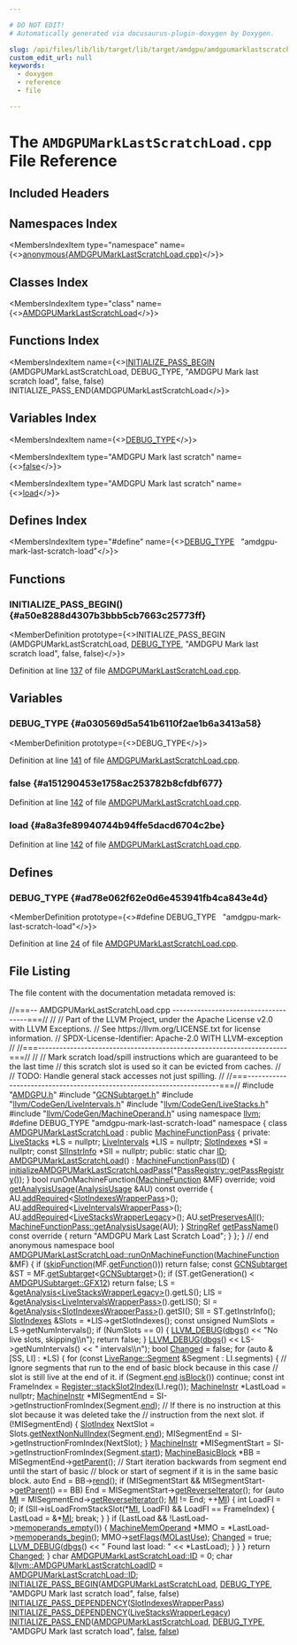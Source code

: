 ```yaml
---

# DO NOT EDIT!
# Automatically generated via docusaurus-plugin-doxygen by Doxygen.

slug: /api/files/lib/lib/target/lib/target/amdgpu/amdgpumarklastscratchload-cpp
custom_edit_url: null
keywords:
  - doxygen
  - reference
  - file

---
```





# The `AMDGPUMarkLastScratchLoad.cpp` File Reference

<DoxygenPage pluginConfig={pluginConfig}>



## Included Headers

<IncludesList>
<IncludesListItem
  filePath="AMDGPU.h"
  permalink="/docs/api/files/lib/lib/target/lib/target/amdgpu/amdgpu-h"
  isLocal="true" />
<IncludesListItem
  filePath="GCNSubtarget.h"
  permalink="/docs/api/files/lib/lib/target/lib/target/amdgpu/gcnsubtarget-h"
  isLocal="true" />
<IncludesListItem
  filePath="llvm/CodeGen/LiveIntervals.h"
  permalink="/docs/api/files/include/include/llvm/include/llvm/codegen/liveintervals-h"
  isLocal="true" />
<IncludesListItem
  filePath="llvm/CodeGen/LiveStacks.h"
  permalink="/docs/api/files/include/include/llvm/include/llvm/codegen/livestacks-h"
  isLocal="true" />
<IncludesListItem
  filePath="llvm/CodeGen/MachineOperand.h"
  permalink="/docs/api/files/include/include/llvm/include/llvm/codegen/machineoperand-h"
  isLocal="true" />
</IncludesList>

## Namespaces Index

<MembersIndex>

<MembersIndexItem
  type="namespace"
  name={<><a href="/docs/api/namespaces/anonymous-amdgpumarklastscratchload-cpp-">anonymous&#123;AMDGPUMarkLastScratchLoad.cpp&#125;</a></>}>
</MembersIndexItem>

</MembersIndex>

## Classes Index

<MembersIndex>

<MembersIndexItem
  type="class"
  name={<><a href="/docs/api/classes/anonymous-namespace-amdgpumarklastscratchload-cpp-/amdgpumarklastscratchload">AMDGPUMarkLastScratchLoad</a></>}>
</MembersIndexItem>

</MembersIndex>

## Functions Index

<MembersIndex>

<MembersIndexItem
  name={<><a href="#a50e8288d4307b3bbb5cb7663c25773ff">INITIALIZE&#95;PASS&#95;BEGIN</a> (AMDGPUMarkLastScratchLoad, DEBUG&#95;TYPE, &quot;AMDGPU Mark last scratch load&quot;, false, false) INITIALIZE&#95;PASS&#95;END(AMDGPUMarkLastScratchLoad</>}>
</MembersIndexItem>

</MembersIndex>

## Variables Index

<MembersIndex>

<MembersIndexItem
  name={<><a href="#a030569d5a541b6110f2ae1b6a3413a58">DEBUG&#95;TYPE</a></>}>
</MembersIndexItem>

<MembersIndexItem
  type="AMDGPU Mark last scratch"
  name={<><a href="#a151290453e1758ac253782b8cfdbf677">false</a></>}>
</MembersIndexItem>

<MembersIndexItem
  type="AMDGPU Mark last scratch"
  name={<><a href="#a8a3fe89940744b94ffe5dacd6704c2be">load</a></>}>
</MembersIndexItem>

</MembersIndex>

## Defines Index

<MembersIndex>

<MembersIndexItem
  type="#define"
  name={<><a href="#ad78e062f62e0d6e453941fb4ca843e4d">DEBUG&#95;TYPE</a>&nbsp;&nbsp;&nbsp;&quot;amdgpu-mark-last-scratch-load&quot;</>}>
</MembersIndexItem>

</MembersIndex>


<SectionDefinition>

## Functions

### INITIALIZE&#95;PASS&#95;BEGIN() {#a50e8288d4307b3bbb5cb7663c25773ff}

<MemberDefinition
  prototype={<>INITIALIZE&#95;PASS&#95;BEGIN (AMDGPUMarkLastScratchLoad, <a href="/docs/api/files/include/include/llvm/include/llvm/adt/genericcycleimpl-h/#ad78e062f62e0d6e453941fb4ca843e4d">DEBUG&#95;TYPE</a>, &quot;AMDGPU Mark last scratch load&quot;, false, false)</>}>

Definition at line <a href="#l00137">137</a> of file <a href="/docs/api/files/lib/lib/target/lib/target/amdgpu/amdgpumarklastscratchload-cpp">AMDGPUMarkLastScratchLoad.cpp</a>.
</MemberDefinition>

</SectionDefinition>

<SectionDefinition>

## Variables

### DEBUG&#95;TYPE {#a030569d5a541b6110f2ae1b6a3413a58}

<MemberDefinition
  prototype={<>DEBUG&#95;TYPE</>}>

Definition at line <a href="#l00141">141</a> of file <a href="/docs/api/files/lib/lib/target/lib/target/amdgpu/amdgpumarklastscratchload-cpp">AMDGPUMarkLastScratchLoad.cpp</a>.
</MemberDefinition>

### false {#a151290453e1758ac253782b8cfdbf677}

<MemberDefinition
  prototype="AMDGPU Mark last scratch false">

Definition at line <a href="#l00142">142</a> of file <a href="/docs/api/files/lib/lib/target/lib/target/amdgpu/amdgpumarklastscratchload-cpp">AMDGPUMarkLastScratchLoad.cpp</a>.
</MemberDefinition>

### load {#a8a3fe89940744b94ffe5dacd6704c2be}

<MemberDefinition
  prototype="AMDGPU Mark last scratch load">

Definition at line <a href="#l00142">142</a> of file <a href="/docs/api/files/lib/lib/target/lib/target/amdgpu/amdgpumarklastscratchload-cpp">AMDGPUMarkLastScratchLoad.cpp</a>.
</MemberDefinition>

</SectionDefinition>

<SectionDefinition>

## Defines

### DEBUG&#95;TYPE {#ad78e062f62e0d6e453941fb4ca843e4d}

<MemberDefinition
  prototype={<>#define DEBUG&#95;TYPE&nbsp;&nbsp;&nbsp;&quot;amdgpu-mark-last-scratch-load&quot;</>}>

Definition at line <a href="#l00024">24</a> of file <a href="/docs/api/files/lib/lib/target/lib/target/amdgpu/amdgpumarklastscratchload-cpp">AMDGPUMarkLastScratchLoad.cpp</a>.
</MemberDefinition>

</SectionDefinition>

## File Listing

The file content with the documentation metadata removed is:

<ProgramListing>

<Link id="l00001" /><CodeLine lineNumber="1"><span class="doxyHighlightComment">//===-- AMDGPUMarkLastScratchLoad.cpp -------------------------------------===//</span></CodeLine>
<Link id="l00002" /><CodeLine lineNumber="2"><span class="doxyHighlightComment">//</span></CodeLine>
<Link id="l00003" /><CodeLine lineNumber="3"><span class="doxyHighlightComment">// Part of the LLVM Project, under the Apache License v2.0 with LLVM Exceptions.</span></CodeLine>
<Link id="l00004" /><CodeLine lineNumber="4"><span class="doxyHighlightComment">// See https://llvm.org/LICENSE.txt for license information.</span></CodeLine>
<Link id="l00005" /><CodeLine lineNumber="5"><span class="doxyHighlightComment">// SPDX-License-Identifier: Apache-2.0 WITH LLVM-exception</span></CodeLine>
<Link id="l00006" /><CodeLine lineNumber="6"><span class="doxyHighlightComment">//</span></CodeLine>
<Link id="l00007" /><CodeLine lineNumber="7"><span class="doxyHighlightComment">//===----------------------------------------------------------------------===//</span></CodeLine>
<Link id="l00008" /><CodeLine lineNumber="8"><span class="doxyHighlightComment">//</span></CodeLine>
<Link id="l00009" /><CodeLine lineNumber="9"><span class="doxyHighlightComment">// Mark scratch load/spill instructions which are guaranteed to be the last time</span></CodeLine>
<Link id="l00010" /><CodeLine lineNumber="10"><span class="doxyHighlightComment">// this scratch slot is used so it can be evicted from caches.</span></CodeLine>
<Link id="l00011" /><CodeLine lineNumber="11"><span class="doxyHighlightComment">//</span></CodeLine>
<Link id="l00012" /><CodeLine lineNumber="12"><span class="doxyHighlightComment">// TODO: Handle general stack accesses not just spilling.</span></CodeLine>
<Link id="l00013" /><CodeLine lineNumber="13"><span class="doxyHighlightComment">//</span></CodeLine>
<Link id="l00014" /><CodeLine lineNumber="14"><span class="doxyHighlightComment">//===----------------------------------------------------------------------===//</span></CodeLine>
<Link id="l00015" /><CodeLine lineNumber="15"></CodeLine>
<Link id="l00016" /><CodeLine lineNumber="16"><span class="doxyHighlightPreprocessor">#include &quot;<a href="/docs/api/files/lib/lib/target/lib/target/amdgpu/amdgpu-h">AMDGPU.h</a>&quot;</span></CodeLine>
<Link id="l00017" /><CodeLine lineNumber="17"><span class="doxyHighlightPreprocessor">#include &quot;<a href="/docs/api/files/lib/lib/target/lib/target/amdgpu/gcnsubtarget-h">GCNSubtarget.h</a>&quot;</span></CodeLine>
<Link id="l00018" /><CodeLine lineNumber="18"><span class="doxyHighlightPreprocessor">#include &quot;<a href="/docs/api/files/include/include/llvm/include/llvm/codegen/liveintervals-h">llvm/CodeGen/LiveIntervals.h</a>&quot;</span></CodeLine>
<Link id="l00019" /><CodeLine lineNumber="19"><span class="doxyHighlightPreprocessor">#include &quot;<a href="/docs/api/files/include/include/llvm/include/llvm/codegen/livestacks-h">llvm/CodeGen/LiveStacks.h</a>&quot;</span></CodeLine>
<Link id="l00020" /><CodeLine lineNumber="20"><span class="doxyHighlightPreprocessor">#include &quot;<a href="/docs/api/files/include/include/llvm/include/llvm/codegen/machineoperand-h">llvm/CodeGen/MachineOperand.h</a>&quot;</span></CodeLine>
<Link id="l00021" /><CodeLine lineNumber="21"></CodeLine>
<Link id="l00022" /><CodeLine lineNumber="22"><span class="doxyHighlightKeyword">using namespace </span><span class="doxyHighlight"><a href="/docs/api/namespaces/llvm">llvm</a>;</span></CodeLine>
<Link id="l00023" /><CodeLine lineNumber="23"></CodeLine>
<Link id="l00024" /><CodeLine lineNumber="24" lineLink="#ad78e062f62e0d6e453941fb4ca843e4d"><span class="doxyHighlightPreprocessor">#define DEBUG&#95;TYPE &quot;amdgpu-mark-last-scratch-load&quot;</span></CodeLine>
<Link id="l00025" /><CodeLine lineNumber="25"></CodeLine>
<Link id="l00026" /><CodeLine lineNumber="26" lineLink="/docs/api/namespaces/anonymous-amdgpumarklastscratchload-cpp-"><span class="doxyHighlightKeyword">namespace </span><span class="doxyHighlight">&#123;</span></CodeLine>
<Link id="l00027" /><CodeLine lineNumber="27"></CodeLine>
<Link id="l00028" /><CodeLine lineNumber="28" lineLink="/docs/api/classes/anonymous-namespace-amdgpumarklastscratchload-cpp-/amdgpumarklastscratchload"><span class="doxyHighlightKeyword">class </span><span class="doxyHighlight"><a href="/docs/api/classes/anonymous-namespace-amdgpumarklastscratchload-cpp-/amdgpumarklastscratchload/#a1e6069bb345f6b0682743565052ccfdb">AMDGPUMarkLastScratchLoad</a> : </span><span class="doxyHighlightKeyword">public</span><span class="doxyHighlight"> <a href="/docs/api/classes/llvm/machinefunctionpass/#a29c81d2386f4a727c6d33413807530c8">MachineFunctionPass</a> &#123;</span></CodeLine>
<Link id="l00029" /><CodeLine lineNumber="29"><span class="doxyHighlightKeyword">private</span><span class="doxyHighlight">:</span></CodeLine>
<Link id="l00030" /><CodeLine lineNumber="30"><span class="doxyHighlight">  <a href="/docs/api/classes/llvm/livestacks">LiveStacks</a> &#42;LS = </span><span class="doxyHighlightKeyword">nullptr</span><span class="doxyHighlight">;</span></CodeLine>
<Link id="l00031" /><CodeLine lineNumber="31"><span class="doxyHighlight">  <a href="/docs/api/classes/llvm/liveintervals">LiveIntervals</a> &#42;LIS = </span><span class="doxyHighlightKeyword">nullptr</span><span class="doxyHighlight">;</span></CodeLine>
<Link id="l00032" /><CodeLine lineNumber="32"><span class="doxyHighlight">  <a href="/docs/api/classes/llvm/slotindexes">SlotIndexes</a> &#42;SI = </span><span class="doxyHighlightKeyword">nullptr</span><span class="doxyHighlight">;</span></CodeLine>
<Link id="l00033" /><CodeLine lineNumber="33"><span class="doxyHighlight">  </span><span class="doxyHighlightKeyword">const</span><span class="doxyHighlight"> <a href="/docs/api/classes/llvm/siinstrinfo">SIInstrInfo</a> &#42;SII = </span><span class="doxyHighlightKeyword">nullptr</span><span class="doxyHighlight">;</span></CodeLine>
<Link id="l00034" /><CodeLine lineNumber="34"></CodeLine>
<Link id="l00035" /><CodeLine lineNumber="35"><span class="doxyHighlightKeyword">public</span><span class="doxyHighlight">:</span></CodeLine>
<Link id="l00036" /><CodeLine lineNumber="36" lineLink="/docs/api/classes/anonymous-namespace-amdgpumarklastscratchload-cpp-/amdgpumarklastscratchload/#a7d59cf62d9b5ae1c9715c89254b4d753"><span class="doxyHighlight">  </span><span class="doxyHighlightKeyword">static</span><span class="doxyHighlight"> </span><span class="doxyHighlightKeywordType">char</span><span class="doxyHighlight"> <a href="/docs/api/classes/anonymous-namespace-amdgpumarklastscratchload-cpp-/amdgpumarklastscratchload/#a7d59cf62d9b5ae1c9715c89254b4d753">ID</a>;</span></CodeLine>
<Link id="l00037" /><CodeLine lineNumber="37"></CodeLine>
<Link id="l00038" /><CodeLine lineNumber="38" lineLink="/docs/api/classes/anonymous-namespace-amdgpumarklastscratchload-cpp-/amdgpumarklastscratchload/#a1e6069bb345f6b0682743565052ccfdb"><span class="doxyHighlight">  <a href="/docs/api/classes/anonymous-namespace-amdgpumarklastscratchload-cpp-/amdgpumarklastscratchload/#a1e6069bb345f6b0682743565052ccfdb">AMDGPUMarkLastScratchLoad</a>() : <a href="/docs/api/classes/llvm/machinefunctionpass/#a29c81d2386f4a727c6d33413807530c8">MachineFunctionPass</a>(<a href="/docs/api/classes/anonymous-namespace-amdgpumarklastscratchload-cpp-/amdgpumarklastscratchload/#a7d59cf62d9b5ae1c9715c89254b4d753">ID</a>) &#123;</span></CodeLine>
<Link id="l00039" /><CodeLine lineNumber="39"><span class="doxyHighlight">    <a href="/docs/api/namespaces/llvm/#ab715645927789afcb24f2d43fbc0aaf8">initializeAMDGPUMarkLastScratchLoadPass</a>(&#42;<a href="/docs/api/classes/llvm/passregistry/#a05a729900b76c89e808c6c3094921b2f">PassRegistry::getPassRegistry</a>());</span></CodeLine>
<Link id="l00040" /><CodeLine lineNumber="40"><span class="doxyHighlight">  &#125;</span></CodeLine>
<Link id="l00041" /><CodeLine lineNumber="41"></CodeLine>
<Link id="l00042" /><CodeLine lineNumber="42"><span class="doxyHighlight">  </span><span class="doxyHighlightKeywordType">bool</span><span class="doxyHighlight"> runOnMachineFunction(<a href="/docs/api/classes/llvm/machinefunction">MachineFunction</a> &amp;MF) </span><span class="doxyHighlightKeyword">override</span><span class="doxyHighlight">;</span></CodeLine>
<Link id="l00043" /><CodeLine lineNumber="43"></CodeLine>
<Link id="l00044" /><CodeLine lineNumber="44" lineLink="/docs/api/classes/anonymous-namespace-amdgpumarklastscratchload-cpp-/amdgpumarklastscratchload/#a55615e9a70e295c32f8387234c5ee722"><span class="doxyHighlight">  </span><span class="doxyHighlightKeywordType">void</span><span class="doxyHighlight"> <a href="/docs/api/classes/anonymous-namespace-amdgpumarklastscratchload-cpp-/amdgpumarklastscratchload/#a55615e9a70e295c32f8387234c5ee722">getAnalysisUsage</a>(<a href="/docs/api/classes/llvm/analysisusage">AnalysisUsage</a> &amp;AU)</span><span class="doxyHighlightKeyword"> const override </span><span class="doxyHighlight">&#123;</span></CodeLine>
<Link id="l00045" /><CodeLine lineNumber="45"><span class="doxyHighlight">    AU.<a href="/docs/api/classes/llvm/analysisusage/#ae0adcccca08fb686c9ce00f9397b660c">addRequired</a>&lt;<a href="/docs/api/classes/llvm/slotindexeswrapperpass">SlotIndexesWrapperPass</a>&gt;();</span></CodeLine>
<Link id="l00046" /><CodeLine lineNumber="46"><span class="doxyHighlight">    AU.<a href="/docs/api/classes/llvm/analysisusage/#ae0adcccca08fb686c9ce00f9397b660c">addRequired</a>&lt;<a href="/docs/api/classes/llvm/liveintervalswrapperpass">LiveIntervalsWrapperPass</a>&gt;();</span></CodeLine>
<Link id="l00047" /><CodeLine lineNumber="47"><span class="doxyHighlight">    AU.<a href="/docs/api/classes/llvm/analysisusage/#ae0adcccca08fb686c9ce00f9397b660c">addRequired</a>&lt;<a href="/docs/api/classes/llvm/livestackswrapperlegacy">LiveStacksWrapperLegacy</a>&gt;();</span></CodeLine>
<Link id="l00048" /><CodeLine lineNumber="48"><span class="doxyHighlight">    AU.<a href="/docs/api/classes/llvm/analysisusage/#af22b06a6a4f9df80454071685a0d6a02">setPreservesAll</a>();</span></CodeLine>
<Link id="l00049" /><CodeLine lineNumber="49"><span class="doxyHighlight">    <a href="/docs/api/classes/llvm/machinefunctionpass/#a864fd57b4304ef933b3281d0ef85a88e">MachineFunctionPass::getAnalysisUsage</a>(AU);</span></CodeLine>
<Link id="l00050" /><CodeLine lineNumber="50"><span class="doxyHighlight">  &#125;</span></CodeLine>
<Link id="l00051" /><CodeLine lineNumber="51"></CodeLine>
<Link id="l00052" /><CodeLine lineNumber="52" lineLink="/docs/api/classes/anonymous-namespace-amdgpumarklastscratchload-cpp-/amdgpumarklastscratchload/#a80762905490935f100c82e2871699ba7"><span class="doxyHighlight">  <a href="/docs/api/classes/llvm/stringref">StringRef</a> <a href="/docs/api/classes/anonymous-namespace-amdgpumarklastscratchload-cpp-/amdgpumarklastscratchload/#a80762905490935f100c82e2871699ba7">getPassName</a>()</span><span class="doxyHighlightKeyword"> const override </span><span class="doxyHighlight">&#123;</span></CodeLine>
<Link id="l00053" /><CodeLine lineNumber="53"><span class="doxyHighlight">    </span><span class="doxyHighlightKeywordFlow">return</span><span class="doxyHighlight"> </span><span class="doxyHighlightStringLiteral">&quot;AMDGPU Mark Last Scratch Load&quot;</span><span class="doxyHighlight">;</span></CodeLine>
<Link id="l00054" /><CodeLine lineNumber="54"><span class="doxyHighlight">  &#125;</span></CodeLine>
<Link id="l00055" /><CodeLine lineNumber="55"><span class="doxyHighlight">&#125;;</span></CodeLine>
<Link id="l00056" /><CodeLine lineNumber="56"></CodeLine>
<Link id="l00057" /><CodeLine lineNumber="57"><span class="doxyHighlight">&#125; </span><span class="doxyHighlightComment">// end anonymous namespace</span></CodeLine>
<Link id="l00058" /><CodeLine lineNumber="58"></CodeLine>
<Link id="l00059" /><CodeLine lineNumber="59" lineLink="/docs/api/classes/anonymous-namespace-amdgpumarklastscratchload-cpp-/amdgpumarklastscratchload/#adb457e87e019538757ec91bec7a7e5f0"><span class="doxyHighlightKeywordType">bool</span><span class="doxyHighlight"> <a href="/docs/api/classes/anonymous-namespace-amdgpumarklastscratchload-cpp-/amdgpumarklastscratchload/#adb457e87e019538757ec91bec7a7e5f0">AMDGPUMarkLastScratchLoad::runOnMachineFunction</a>(<a href="/docs/api/classes/llvm/machinefunction">MachineFunction</a> &amp;MF) &#123;</span></CodeLine>
<Link id="l00060" /><CodeLine lineNumber="60"><span class="doxyHighlight">  </span><span class="doxyHighlightKeywordFlow">if</span><span class="doxyHighlight"> (<a href="/docs/api/classes/llvm/functionpass/#af9f5f511d75e16f09a5520cb9444cfa8">skipFunction</a>(MF.<a href="/docs/api/classes/llvm/machinefunction/#a977ddce262de45c645be23d951066351">getFunction</a>()))</span></CodeLine>
<Link id="l00061" /><CodeLine lineNumber="61"><span class="doxyHighlight">    </span><span class="doxyHighlightKeywordFlow">return</span><span class="doxyHighlight"> </span><span class="doxyHighlightKeyword">false</span><span class="doxyHighlight">;</span></CodeLine>
<Link id="l00062" /><CodeLine lineNumber="62"></CodeLine>
<Link id="l00063" /><CodeLine lineNumber="63"><span class="doxyHighlight">  </span><span class="doxyHighlightKeyword">const</span><span class="doxyHighlight"> <a href="/docs/api/classes/llvm/gcnsubtarget">GCNSubtarget</a> &amp;ST = MF.<a href="/docs/api/classes/llvm/machinefunction/#a3825368aca2bc1550d173660df4da6a6">getSubtarget</a>&lt;<a href="/docs/api/classes/llvm/gcnsubtarget">GCNSubtarget</a>&gt;();</span></CodeLine>
<Link id="l00064" /><CodeLine lineNumber="64"><span class="doxyHighlight">  </span><span class="doxyHighlightKeywordFlow">if</span><span class="doxyHighlight"> (ST.getGeneration() &lt; <a href="/docs/api/classes/llvm/amdgpusubtarget/#a53c0ee4138bfbf9e0410a65e0eaa36e2a41fdc37fae4d310162da1fea46a8aca8">AMDGPUSubtarget::GFX12</a>)</span></CodeLine>
<Link id="l00065" /><CodeLine lineNumber="65"><span class="doxyHighlight">    </span><span class="doxyHighlightKeywordFlow">return</span><span class="doxyHighlight"> </span><span class="doxyHighlightKeyword">false</span><span class="doxyHighlight">;</span></CodeLine>
<Link id="l00066" /><CodeLine lineNumber="66"></CodeLine>
<Link id="l00067" /><CodeLine lineNumber="67"><span class="doxyHighlight">  LS = &amp;<a href="/docs/api/classes/llvm/pass/#a4863e5e463fb79955269fbf7fbf52b80">getAnalysis&lt;LiveStacksWrapperLegacy&gt;</a>().getLS();</span></CodeLine>
<Link id="l00068" /><CodeLine lineNumber="68"><span class="doxyHighlight">  LIS = &amp;<a href="/docs/api/classes/llvm/pass/#a4863e5e463fb79955269fbf7fbf52b80">getAnalysis&lt;LiveIntervalsWrapperPass&gt;</a>().getLIS();</span></CodeLine>
<Link id="l00069" /><CodeLine lineNumber="69"><span class="doxyHighlight">  SI = &amp;<a href="/docs/api/classes/llvm/pass/#a4863e5e463fb79955269fbf7fbf52b80">getAnalysis&lt;SlotIndexesWrapperPass&gt;</a>().getSI();</span></CodeLine>
<Link id="l00070" /><CodeLine lineNumber="70"><span class="doxyHighlight">  SII = ST.getInstrInfo();</span></CodeLine>
<Link id="l00071" /><CodeLine lineNumber="71"><span class="doxyHighlight">  <a href="/docs/api/classes/llvm/slotindexes">SlotIndexes</a> &amp;Slots = &#42;LIS-&gt;getSlotIndexes();</span></CodeLine>
<Link id="l00072" /><CodeLine lineNumber="72"></CodeLine>
<Link id="l00073" /><CodeLine lineNumber="73"><span class="doxyHighlight">  </span><span class="doxyHighlightKeyword">const</span><span class="doxyHighlight"> </span><span class="doxyHighlightKeywordType">unsigned</span><span class="doxyHighlight"> NumSlots = LS-&gt;getNumIntervals();</span></CodeLine>
<Link id="l00074" /><CodeLine lineNumber="74"><span class="doxyHighlight">  </span><span class="doxyHighlightKeywordFlow">if</span><span class="doxyHighlight"> (NumSlots == 0) &#123;</span></CodeLine>
<Link id="l00075" /><CodeLine lineNumber="75"><span class="doxyHighlight">    <a href="/docs/api/files/include/include/llvm/include/llvm/support/debug-h/#a196897517069dda1bdb549e24468f7d7">LLVM&#95;DEBUG</a>(<a href="/docs/api/namespaces/llvm/#a7c46c742c31be54870e2038048e6b391">dbgs</a>() &lt;&lt; </span><span class="doxyHighlightStringLiteral">&quot;No live slots, skipping\\n&quot;</span><span class="doxyHighlight">);</span></CodeLine>
<Link id="l00076" /><CodeLine lineNumber="76"><span class="doxyHighlight">    </span><span class="doxyHighlightKeywordFlow">return</span><span class="doxyHighlight"> </span><span class="doxyHighlightKeyword">false</span><span class="doxyHighlight">;</span></CodeLine>
<Link id="l00077" /><CodeLine lineNumber="77"><span class="doxyHighlight">  &#125;</span></CodeLine>
<Link id="l00078" /><CodeLine lineNumber="78"></CodeLine>
<Link id="l00079" /><CodeLine lineNumber="79"><span class="doxyHighlight">  <a href="/docs/api/files/include/include/llvm/include/llvm/support/debug-h/#a196897517069dda1bdb549e24468f7d7">LLVM&#95;DEBUG</a>(<a href="/docs/api/namespaces/llvm/#a7c46c742c31be54870e2038048e6b391">dbgs</a>() &lt;&lt; LS-&gt;getNumIntervals() &lt;&lt; </span><span class="doxyHighlightStringLiteral">&quot; intervals\\n&quot;</span><span class="doxyHighlight">);</span></CodeLine>
<Link id="l00080" /><CodeLine lineNumber="80"></CodeLine>
<Link id="l00081" /><CodeLine lineNumber="81"><span class="doxyHighlight">  </span><span class="doxyHighlightKeywordType">bool</span><span class="doxyHighlight"> <a href="/docs/api/groups/arcopt/#gaa57b1a4e6a1c79233913139635169cf1">Changed</a> = </span><span class="doxyHighlightKeyword">false</span><span class="doxyHighlight">;</span></CodeLine>
<Link id="l00082" /><CodeLine lineNumber="82"></CodeLine>
<Link id="l00083" /><CodeLine lineNumber="83"><span class="doxyHighlight">  </span><span class="doxyHighlightKeywordFlow">for</span><span class="doxyHighlight"> (</span><span class="doxyHighlightKeyword">auto</span><span class="doxyHighlight"> &amp;&#91;SS, LI&#93; : &#42;LS) &#123;</span></CodeLine>
<Link id="l00084" /><CodeLine lineNumber="84"><span class="doxyHighlight">    </span><span class="doxyHighlightKeywordFlow">for</span><span class="doxyHighlight"> (</span><span class="doxyHighlightKeyword">const</span><span class="doxyHighlight"> <a href="/docs/api/structs/llvm/liverange/segment">LiveRange::Segment</a> &amp;Segment : LI.segments) &#123;</span></CodeLine>
<Link id="l00085" /><CodeLine lineNumber="85"></CodeLine>
<Link id="l00086" /><CodeLine lineNumber="86"><span class="doxyHighlight">      </span><span class="doxyHighlightComment">// Ignore segments that run to the end of basic block because in this case</span></CodeLine>
<Link id="l00087" /><CodeLine lineNumber="87"><span class="doxyHighlight">      </span><span class="doxyHighlightComment">// slot is still live at the end of it.</span></CodeLine>
<Link id="l00088" /><CodeLine lineNumber="88"><span class="doxyHighlight">      </span><span class="doxyHighlightKeywordFlow">if</span><span class="doxyHighlight"> (Segment.<a href="/docs/api/structs/llvm/liverange/segment/#afe8e59ffc86cb1736116e4dc8b86e26f">end</a>.<a href="/docs/api/classes/llvm/slotindex/#a0c74422518b3479395817926489e9eec">isBlock</a>())</span></CodeLine>
<Link id="l00089" /><CodeLine lineNumber="89"><span class="doxyHighlight">        </span><span class="doxyHighlightKeywordFlow">continue</span><span class="doxyHighlight">;</span></CodeLine>
<Link id="l00090" /><CodeLine lineNumber="90"></CodeLine>
<Link id="l00091" /><CodeLine lineNumber="91"><span class="doxyHighlight">      </span><span class="doxyHighlightKeyword">const</span><span class="doxyHighlight"> </span><span class="doxyHighlightKeywordType">int</span><span class="doxyHighlight"> FrameIndex = <a href="/docs/api/classes/llvm/register/#a47caf9a25186eed2215d13171af1f3ca">Register::stackSlot2Index</a>(LI.reg());</span></CodeLine>
<Link id="l00092" /><CodeLine lineNumber="92"><span class="doxyHighlight">      <a href="/docs/api/classes/llvm/machineinstr">MachineInstr</a> &#42;LastLoad = </span><span class="doxyHighlightKeyword">nullptr</span><span class="doxyHighlight">;</span></CodeLine>
<Link id="l00093" /><CodeLine lineNumber="93"></CodeLine>
<Link id="l00094" /><CodeLine lineNumber="94"><span class="doxyHighlight">      <a href="/docs/api/classes/llvm/machineinstr">MachineInstr</a> &#42;MISegmentEnd = SI-&gt;getInstructionFromIndex(Segment.<a href="/docs/api/structs/llvm/liverange/segment/#afe8e59ffc86cb1736116e4dc8b86e26f">end</a>);</span></CodeLine>
<Link id="l00095" /><CodeLine lineNumber="95"></CodeLine>
<Link id="l00096" /><CodeLine lineNumber="96"><span class="doxyHighlight">      </span><span class="doxyHighlightComment">// If there is no instruction at this slot because it was deleted take the</span></CodeLine>
<Link id="l00097" /><CodeLine lineNumber="97"><span class="doxyHighlight">      </span><span class="doxyHighlightComment">// instruction from the next slot.</span></CodeLine>
<Link id="l00098" /><CodeLine lineNumber="98"><span class="doxyHighlight">      </span><span class="doxyHighlightKeywordFlow">if</span><span class="doxyHighlight"> (!MISegmentEnd) &#123;</span></CodeLine>
<Link id="l00099" /><CodeLine lineNumber="99"><span class="doxyHighlight">        <a href="/docs/api/classes/llvm/slotindex">SlotIndex</a> NextSlot = Slots.<a href="/docs/api/classes/llvm/slotindexes/#a7ac607fdc1b84333c84cc74903c352a4">getNextNonNullIndex</a>(Segment.<a href="/docs/api/structs/llvm/liverange/segment/#afe8e59ffc86cb1736116e4dc8b86e26f">end</a>);</span></CodeLine>
<Link id="l00100" /><CodeLine lineNumber="100"><span class="doxyHighlight">        MISegmentEnd = SI-&gt;getInstructionFromIndex(NextSlot);</span></CodeLine>
<Link id="l00101" /><CodeLine lineNumber="101"><span class="doxyHighlight">      &#125;</span></CodeLine>
<Link id="l00102" /><CodeLine lineNumber="102"></CodeLine>
<Link id="l00103" /><CodeLine lineNumber="103"><span class="doxyHighlight">      <a href="/docs/api/classes/llvm/machineinstr">MachineInstr</a> &#42;MISegmentStart = SI-&gt;getInstructionFromIndex(Segment.<a href="/docs/api/structs/llvm/liverange/segment/#a85f7bf79596d84273b5b3b9b490bc2ec">start</a>);</span></CodeLine>
<Link id="l00104" /><CodeLine lineNumber="104"><span class="doxyHighlight">      <a href="/docs/api/classes/llvm/machinebasicblock">MachineBasicBlock</a> &#42;BB = MISegmentEnd-&gt;<a href="/docs/api/classes/llvm/machineinstr/#a1e855100f407ca4be098d0050be403b0">getParent</a>();</span></CodeLine>
<Link id="l00105" /><CodeLine lineNumber="105"></CodeLine>
<Link id="l00106" /><CodeLine lineNumber="106"><span class="doxyHighlight">      </span><span class="doxyHighlightComment">// Start iteration backwards from segment end until the start of basic</span></CodeLine>
<Link id="l00107" /><CodeLine lineNumber="107"><span class="doxyHighlight">      </span><span class="doxyHighlightComment">// block or start of segment if it is in the same basic block.</span></CodeLine>
<Link id="l00108" /><CodeLine lineNumber="108"><span class="doxyHighlight">      </span><span class="doxyHighlightKeyword">auto</span><span class="doxyHighlight"> End = BB-&gt;<a href="/docs/api/classes/llvm/machinebasicblock/#a2a25c462b91ac5da41f4ab7edc32b650">rend</a>();</span></CodeLine>
<Link id="l00109" /><CodeLine lineNumber="109"><span class="doxyHighlight">      </span><span class="doxyHighlightKeywordFlow">if</span><span class="doxyHighlight"> (MISegmentStart &amp;&amp; MISegmentStart-&gt;<a href="/docs/api/classes/llvm/machineinstr/#a1e855100f407ca4be098d0050be403b0">getParent</a>() == BB)</span></CodeLine>
<Link id="l00110" /><CodeLine lineNumber="110"><span class="doxyHighlight">        End = MISegmentStart-&gt;<a href="/docs/api/classes/llvm/ilist-node-impl/#ad4bb544993573a6677d97cf5413110c7">getReverseIterator</a>();</span></CodeLine>
<Link id="l00111" /><CodeLine lineNumber="111"></CodeLine>
<Link id="l00112" /><CodeLine lineNumber="112"><span class="doxyHighlight">      </span><span class="doxyHighlightKeywordFlow">for</span><span class="doxyHighlight"> (</span><span class="doxyHighlightKeyword">auto</span><span class="doxyHighlight"> <a href="/docs/api/files/lib/lib/codegen/lib/codegen/globalisel/irtranslator-cpp/#abe44dfdea65b4f7e11e0a608ab708b76">MI</a> = MISegmentEnd-&gt;<a href="/docs/api/classes/llvm/ilist-node-impl/#ad4bb544993573a6677d97cf5413110c7">getReverseIterator</a>(); <a href="/docs/api/files/lib/lib/codegen/lib/codegen/globalisel/irtranslator-cpp/#abe44dfdea65b4f7e11e0a608ab708b76">MI</a> != End; ++<a href="/docs/api/files/lib/lib/codegen/lib/codegen/globalisel/irtranslator-cpp/#abe44dfdea65b4f7e11e0a608ab708b76">MI</a>) &#123;</span></CodeLine>
<Link id="l00113" /><CodeLine lineNumber="113"><span class="doxyHighlight">        </span><span class="doxyHighlightKeywordType">int</span><span class="doxyHighlight"> LoadFI = 0;</span></CodeLine>
<Link id="l00114" /><CodeLine lineNumber="114"></CodeLine>
<Link id="l00115" /><CodeLine lineNumber="115"><span class="doxyHighlight">        </span><span class="doxyHighlightKeywordFlow">if</span><span class="doxyHighlight"> (SII-&gt;isLoadFromStackSlot(&#42;<a href="/docs/api/files/lib/lib/codegen/lib/codegen/globalisel/irtranslator-cpp/#abe44dfdea65b4f7e11e0a608ab708b76">MI</a>, LoadFI) &amp;&amp; LoadFI == FrameIndex) &#123;</span></CodeLine>
<Link id="l00116" /><CodeLine lineNumber="116"><span class="doxyHighlight">          LastLoad = &amp;&#42;<a href="/docs/api/files/lib/lib/codegen/lib/codegen/globalisel/irtranslator-cpp/#abe44dfdea65b4f7e11e0a608ab708b76">MI</a>;</span></CodeLine>
<Link id="l00117" /><CodeLine lineNumber="117"><span class="doxyHighlight">          </span><span class="doxyHighlightKeywordFlow">break</span><span class="doxyHighlight">;</span></CodeLine>
<Link id="l00118" /><CodeLine lineNumber="118"><span class="doxyHighlight">        &#125;</span></CodeLine>
<Link id="l00119" /><CodeLine lineNumber="119"><span class="doxyHighlight">      &#125;</span></CodeLine>
<Link id="l00120" /><CodeLine lineNumber="120"></CodeLine>
<Link id="l00121" /><CodeLine lineNumber="121"><span class="doxyHighlight">      </span><span class="doxyHighlightKeywordFlow">if</span><span class="doxyHighlight"> (LastLoad &amp;&amp; !LastLoad-&gt;<a href="/docs/api/classes/llvm/machineinstr/#a4cd2e2c219c477019aa343c92dcf56cb">memoperands&#95;empty</a>()) &#123;</span></CodeLine>
<Link id="l00122" /><CodeLine lineNumber="122"><span class="doxyHighlight">        <a href="/docs/api/classes/llvm/machinememoperand">MachineMemOperand</a> &#42;MMO = &#42;LastLoad-&gt;<a href="/docs/api/classes/llvm/machineinstr/#aa5ff177bc1498508696aaf27235db3fc">memoperands&#95;begin</a>();</span></CodeLine>
<Link id="l00123" /><CodeLine lineNumber="123"><span class="doxyHighlight">        MMO-&gt;<a href="/docs/api/classes/llvm/machinememoperand/#aadac6e7fd2d1087b6489906659bb8afb">setFlags</a>(<a href="/docs/api/namespaces/llvm/#aca52f68ce5f52560b3ddb63ce8b2bd75">MOLastUse</a>);</span></CodeLine>
<Link id="l00124" /><CodeLine lineNumber="124"><span class="doxyHighlight">        <a href="/docs/api/groups/arcopt/#gaa57b1a4e6a1c79233913139635169cf1">Changed</a> = </span><span class="doxyHighlightKeyword">true</span><span class="doxyHighlight">;</span></CodeLine>
<Link id="l00125" /><CodeLine lineNumber="125"><span class="doxyHighlight">        <a href="/docs/api/files/include/include/llvm/include/llvm/support/debug-h/#a196897517069dda1bdb549e24468f7d7">LLVM&#95;DEBUG</a>(<a href="/docs/api/namespaces/llvm/#a7c46c742c31be54870e2038048e6b391">dbgs</a>() &lt;&lt; </span><span class="doxyHighlightStringLiteral">&quot;  Found last load: &quot;</span><span class="doxyHighlight"> &lt;&lt; &#42;LastLoad);</span></CodeLine>
<Link id="l00126" /><CodeLine lineNumber="126"><span class="doxyHighlight">      &#125;</span></CodeLine>
<Link id="l00127" /><CodeLine lineNumber="127"><span class="doxyHighlight">    &#125;</span></CodeLine>
<Link id="l00128" /><CodeLine lineNumber="128"><span class="doxyHighlight">  &#125;</span></CodeLine>
<Link id="l00129" /><CodeLine lineNumber="129"></CodeLine>
<Link id="l00130" /><CodeLine lineNumber="130"><span class="doxyHighlight">  </span><span class="doxyHighlightKeywordFlow">return</span><span class="doxyHighlight"> <a href="/docs/api/groups/arcopt/#gaa57b1a4e6a1c79233913139635169cf1">Changed</a>;</span></CodeLine>
<Link id="l00131" /><CodeLine lineNumber="131"><span class="doxyHighlight">&#125;</span></CodeLine>
<Link id="l00132" /><CodeLine lineNumber="132"></CodeLine>
<Link id="l00133" /><CodeLine lineNumber="133"><span class="doxyHighlightKeywordType">char</span><span class="doxyHighlight"> <a href="/docs/api/classes/anonymous-namespace-amdgpumarklastscratchload-cpp-/amdgpumarklastscratchload/#a7d59cf62d9b5ae1c9715c89254b4d753">AMDGPUMarkLastScratchLoad::ID</a> = 0;</span></CodeLine>
<Link id="l00134" /><CodeLine lineNumber="134"></CodeLine>
<Link id="l00135" /><CodeLine lineNumber="135" lineLink="/docs/api/namespaces/llvm/#ae9d2d804eca92a446833b1a9923c52d5"><span class="doxyHighlightKeywordType">char</span><span class="doxyHighlight"> &amp;<a href="/docs/api/namespaces/llvm/#ae9d2d804eca92a446833b1a9923c52d5">llvm::AMDGPUMarkLastScratchLoadID</a> = <a href="/docs/api/classes/anonymous-namespace-amdgpumarklastscratchload-cpp-/amdgpumarklastscratchload/#a7d59cf62d9b5ae1c9715c89254b4d753">AMDGPUMarkLastScratchLoad::ID</a>;</span></CodeLine>
<Link id="l00136" /><CodeLine lineNumber="136"></CodeLine>
<Link id="l00137" /><CodeLine lineNumber="137" lineLink="#a50e8288d4307b3bbb5cb7663c25773ff"><span class="doxyHighlight"><a href="/docs/api/files/include/include/llvm/passsupport-h/#aaa970fc931c1c63037a8182e028d04b1">INITIALIZE&#95;PASS&#95;BEGIN</a>(<a href="/docs/api/classes/anonymous-namespace-amdgpumarklastscratchload-cpp-/amdgpumarklastscratchload/#a1e6069bb345f6b0682743565052ccfdb">AMDGPUMarkLastScratchLoad</a>, <a href="/docs/api/files/include/include/llvm/include/llvm/adt/genericcycleimpl-h/#ad78e062f62e0d6e453941fb4ca843e4d">DEBUG&#95;TYPE</a>,</span></CodeLine>
<Link id="l00138" /><CodeLine lineNumber="138"><span class="doxyHighlight">                      </span><span class="doxyHighlightStringLiteral">&quot;AMDGPU Mark last scratch load&quot;</span><span class="doxyHighlight">, </span><span class="doxyHighlightKeyword">false</span><span class="doxyHighlight">, </span><span class="doxyHighlightKeyword">false</span><span class="doxyHighlight">)</span></CodeLine>
<Link id="l00139" /><CodeLine lineNumber="139"><span class="doxyHighlight"><a href="/docs/api/files/include/include/llvm/passsupport-h/#a14724f1ccf528e73bb29bc9230737967">INITIALIZE&#95;PASS&#95;DEPENDENCY</a>(<a href="/docs/api/classes/llvm/slotindexeswrapperpass">SlotIndexesWrapperPass</a>)</span></CodeLine>
<Link id="l00140" /><CodeLine lineNumber="140"><span class="doxyHighlight"><a href="/docs/api/files/include/include/llvm/passsupport-h/#a14724f1ccf528e73bb29bc9230737967">INITIALIZE&#95;PASS&#95;DEPENDENCY</a>(<a href="/docs/api/classes/llvm/livestackswrapperlegacy">LiveStacksWrapperLegacy</a>)</span></CodeLine>
<Link id="l00141" /><CodeLine lineNumber="141" lineLink="#a030569d5a541b6110f2ae1b6a3413a58"><span class="doxyHighlight"><a href="/docs/api/files/include/include/llvm/passsupport-h/#a74ce8276b89067e806f67c45a6d92575">INITIALIZE&#95;PASS&#95;END</a>(<a href="/docs/api/classes/anonymous-namespace-amdgpumarklastscratchload-cpp-/amdgpumarklastscratchload/#a1e6069bb345f6b0682743565052ccfdb">AMDGPUMarkLastScratchLoad</a>, <a href="/docs/api/files/include/include/llvm/include/llvm/adt/genericcycleimpl-h/#ad78e062f62e0d6e453941fb4ca843e4d">DEBUG&#95;TYPE</a>,</span></CodeLine>
<Link id="l00142" /><CodeLine lineNumber="142" lineLink="#a151290453e1758ac253782b8cfdbf677"><span class="doxyHighlight">                    </span><span class="doxyHighlightStringLiteral">&quot;AMDGPU Mark last scratch load&quot;</span><span class="doxyHighlight">, <a href="/docs/api/namespaces/false">false</a>, <a href="/docs/api/namespaces/false">false</a>)</span></CodeLine>

</ProgramListing>


</DoxygenPage>
